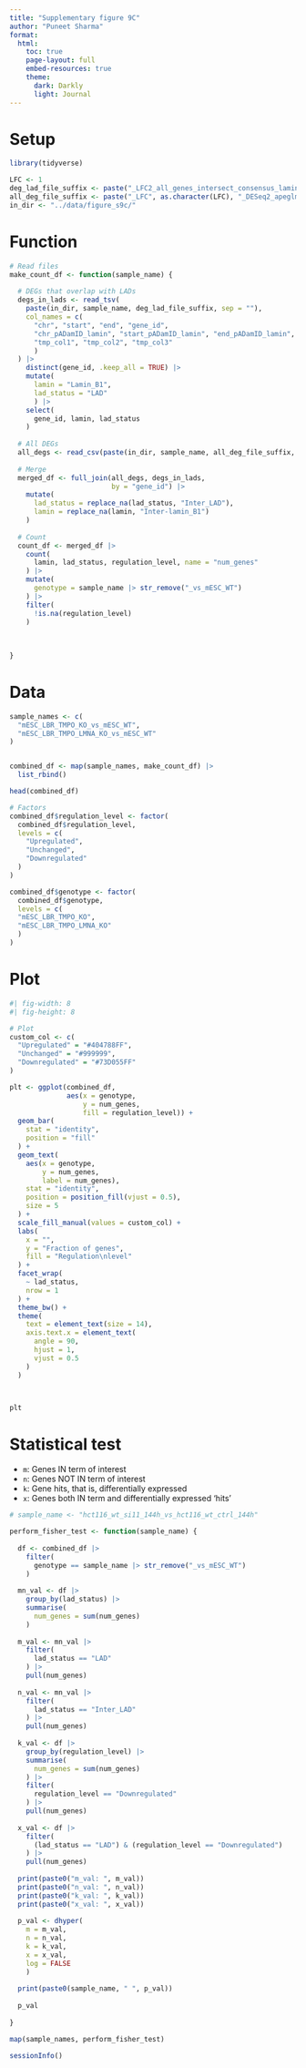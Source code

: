 ```yaml
---
title: "Supplementary figure 9C"
author: "Puneet Sharma"
format:
  html:
    toc: true
    page-layout: full
    embed-resources: true
    theme: 
      dark: Darkly
      light: Journal
---
```


# Setup

```r

library(tidyverse)

```

```r

LFC <- 1
deg_lad_file_suffix <- paste("_LFC2_all_genes_intersect_consensus_laminB1.bed", sep = "")
all_deg_file_suffix <- paste("_LFC", as.character(LFC), "_DESeq2_apeglm_res.csv", sep = "")
in_dir <- "../data/figure_s9c/"

```

# Function

```r

# Read files
make_count_df <- function(sample_name) {
  
  # DEGs that overlap with LADs
  degs_in_lads <- read_tsv(
    paste(in_dir, sample_name, deg_lad_file_suffix, sep = ""),
    col_names = c(
      "chr", "start", "end", "gene_id",
      "chr_pADamID_lamin", "start_pADamID_lamin", "end_pADamID_lamin",
      "tmp_col1", "tmp_col2", "tmp_col3"
      )
  ) |> 
    distinct(gene_id, .keep_all = TRUE) |> 
    mutate(
      lamin = "Lamin_B1",
      lad_status = "LAD"
      ) |> 
    select(
      gene_id, lamin, lad_status
    )
  
  # All DEGs
  all_degs <- read_csv(paste(in_dir, sample_name, all_deg_file_suffix, sep = ""))
  
  # Merge
  merged_df <- full_join(all_degs, degs_in_lads,
                         by = "gene_id") |> 
    mutate(
      lad_status = replace_na(lad_status, "Inter_LAD"),
      lamin = replace_na(lamin, "Inter-lamin_B1")
    )
  
  # Count
  count_df <- merged_df |> 
    count(
      lamin, lad_status, regulation_level, name = "num_genes"
    ) |> 
    mutate(
      genotype = sample_name |> str_remove("_vs_mESC_WT")
    ) |> 
    filter(
      !is.na(regulation_level)
    )
  
  
  
}

```

# Data

```r

sample_names <- c(
  "mESC_LBR_TMPO_KO_vs_mESC_WT",
  "mESC_LBR_TMPO_LMNA_KO_vs_mESC_WT"
)


combined_df <- map(sample_names, make_count_df) |> 
  list_rbind()

```

```r

head(combined_df)

```

```r

# Factors
combined_df$regulation_level <- factor(
  combined_df$regulation_level,
  levels = c(
    "Upregulated",
    "Unchanged",
    "Downregulated"
  )
)

combined_df$genotype <- factor(
  combined_df$genotype,
  levels = c(
  "mESC_LBR_TMPO_KO",
  "mESC_LBR_TMPO_LMNA_KO"
  )
)


```

# Plot

```r
#| fig-width: 8
#| fig-height: 8

# Plot
custom_col <- c(
  "Upregulated" = "#404788FF",
  "Unchanged" = "#999999",
  "Downregulated" = "#73D055FF"
)

plt <- ggplot(combined_df,
              aes(x = genotype,
                  y = num_genes,
                  fill = regulation_level)) +
  geom_bar(
    stat = "identity",
    position = "fill"
  ) +
  geom_text(
    aes(x = genotype,
        y = num_genes,
        label = num_genes),
    stat = "identity",
    position = position_fill(vjust = 0.5),
    size = 5
  ) +
  scale_fill_manual(values = custom_col) +
  labs(
    x = "",
    y = "Fraction of genes",
    fill = "Regulation\nlevel"
  ) +
  facet_wrap(
    ~ lad_status,
    nrow = 1
  ) +
  theme_bw() +
  theme(
    text = element_text(size = 14),
    axis.text.x = element_text(
      angle = 90,
      hjust = 1,
      vjust = 0.5
    )
  )



plt

```

# Statistical test

- `m`: Genes IN term of interest
- `n`: Genes NOT IN term of interest
- `k`: Gene hits, that is, differentially expressed
- `x`: Genes both IN term and differentially expressed 'hits'

```r

# sample_name <- "hct116_wt_si11_144h_vs_hct116_wt_ctrl_144h"

perform_fisher_test <- function(sample_name) {
  
  df <- combined_df |> 
    filter(
      genotype == sample_name |> str_remove("_vs_mESC_WT")
    )
  
  mn_val <- df |> 
    group_by(lad_status) |> 
    summarise(
      num_genes = sum(num_genes)
    )
  
  m_val <- mn_val |> 
    filter(
      lad_status == "LAD"
    ) |> 
    pull(num_genes)
  
  n_val <- mn_val |> 
    filter(
      lad_status == "Inter_LAD"
    ) |> 
    pull(num_genes)
  
  k_val <- df |> 
    group_by(regulation_level) |> 
    summarise(
      num_genes = sum(num_genes)
    ) |> 
    filter(
      regulation_level == "Downregulated"
    ) |> 
    pull(num_genes)
  
  x_val <- df |> 
    filter(
      (lad_status == "LAD") & (regulation_level == "Downregulated")
    ) |> 
    pull(num_genes)
  
  print(paste0("m_val: ", m_val))
  print(paste0("n_val: ", n_val))
  print(paste0("k_val: ", k_val))
  print(paste0("x_val: ", x_val))
  
  p_val <- dhyper(
    m = m_val,
    n = n_val,
    k = k_val,
    x = x_val,
    log = FALSE
    )
  
  print(paste0(sample_name, " ", p_val))
  
  p_val
  
}

map(sample_names, perform_fisher_test)

```

```r

sessionInfo()
```

